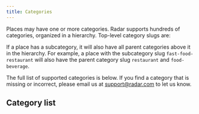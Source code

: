 ```yaml
---
title: Categories
---
```



Places may have one or more categories. Radar supports hundreds of categories, organized in a hierarchy. Top-level category slugs are:

<TopLevelCategories />

If a place has a subcategory, it will also have all parent categories above it in the hierarchy. For example, a place with the subcategory slug `fast-food-restaurant` will also have the parent category slug `restaurant` and `food-beverage`.

The full list of supported categories is below. If you find a category that is missing or incorrect, please email us at <a href="mailto:support@radar.com">support@radar.com</a> to let us know.

## Category list

<CategoriesTable />